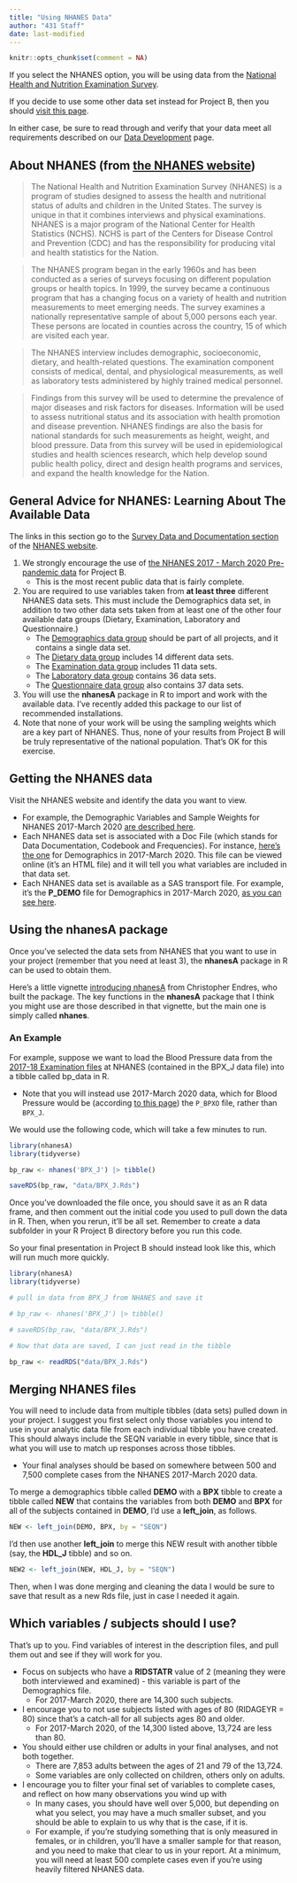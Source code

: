 ```yaml
---
title: "Using NHANES Data"
author: "431 Staff"
date: last-modified
---
```



```r
knitr::opts_chunk$set(comment = NA)
```

If you select the NHANES option, you will be using data from the [National Health and Nutrition Examination Survey](https://wwwn.cdc.gov/nchs/nhanes/Default.aspx). 

If you decide to use some other data set instead for Project B, then you should [visit this page](data3.qmd).

In either case, be sure to read through and verify that your data meet all requirements described on our [Data Development](data1.qmd) page.

## About NHANES (from [the NHANES website](https://www.cdc.gov/nchs/nhanes/about_nhanes.htm))

> The National Health and Nutrition Examination Survey (NHANES) is a program of studies designed to assess the health and nutritional status of adults and children in the United States. The survey is unique in that it combines interviews and physical examinations. NHANES is a major program of the National Center for Health Statistics (NCHS). NCHS is part of the Centers for Disease Control and Prevention (CDC) and has the responsibility for producing vital and health statistics for the Nation.

> The NHANES program began in the early 1960s and has been conducted as a series of surveys focusing on different population groups or health topics. In 1999, the survey became a continuous program that has a changing focus on a variety of health and nutrition measurements to meet emerging needs. The survey examines a nationally representative sample of about 5,000 persons each year. These persons are located in counties across the country, 15 of which are visited each year.

> The NHANES interview includes demographic, socioeconomic, dietary, and health-related questions. The examination component consists of medical, dental, and physiological measurements, as well as laboratory tests administered by highly trained medical personnel.

> Findings from this survey will be used to determine the prevalence of major diseases and risk factors for diseases. Information will be used to assess nutritional status and its association with health promotion and disease prevention. NHANES findings are also the basis for national standards for such measurements as height, weight, and blood pressure. Data from this survey will be used in epidemiological studies and health sciences research, which help develop sound public health policy, direct and design health programs and services, and expand the health knowledge for the Nation.

## General Advice for NHANES: Learning About The Available Data

The links in this section go to the [Survey Data and Documentation section](https://wwwn.cdc.gov/nchs/nhanes/Default.aspx) of the [NHANES website](https://www.cdc.gov/nchs/nhanes/index.htm).

1. We strongly encourage the use of [the NHANES 2017 - March 2020 Pre-pandemic data](https://wwwn.cdc.gov/nchs/nhanes/continuousnhanes/default.aspx?cycle=2017-2020) for Project B.
    - This is the most recent public data that is fairly complete.
2. You are required to use variables taken from **at least three** different NHANES data sets. This must include the Demographics data set, in addition to two other data sets taken from at least one of the other four available data groups (Dietary, Examination, Laboratory and Questionnaire.) 
    - The [Demographics data group](https://wwwn.cdc.gov/nchs/nhanes/search/datapage.aspx?Component=Demographics&Cycle=2017-2020) should be part of all projects, and it contains a single data set.
    - The [Dietary data group](https://wwwn.cdc.gov/nchs/nhanes/search/datapage.aspx?Component=Dietary&Cycle=2017-2020) includes 14 different data sets.
    - The [Examination data group](https://wwwn.cdc.gov/nchs/nhanes/search/datapage.aspx?Component=Examination&Cycle=2017-2020) includes 11 data sets.
    - The [Laboratory data group](https://wwwn.cdc.gov/nchs/nhanes/search/datapage.aspx?Component=Laboratory&Cycle=2017-2020) contains 36 data sets.
    - The [Questionnaire data group](https://wwwn.cdc.gov/nchs/nhanes/search/datapage.aspx?Component=Questionnaire&Cycle=2017-2020) also contains 37 data sets.
3. You will use the **nhanesA** package in R to import and work with the available data. I've recently added this package to our list of recommended installations.
4. Note that none of your work will be using the sampling weights which are a key part of NHANES. Thus, none of your results from Project B will be truly representative of the national population. That's OK for this exercise.

## Getting the NHANES data

Visit the NHANES website and identify the data you want to view.

- For example, the Demographic Variables and Sample Weights for NHANES 2017-March 2020 [are described here](https://wwwn.cdc.gov/nchs/nhanes/search/datapage.aspx?Component=Demographics&Cycle=2017-2020).
- Each NHANES data set is associated with a Doc File (which stands for Data Documentation, Codebook and Frequencies). For instance, [here's the one](https://wwwn.cdc.gov/Nchs/Nhanes/2017-2018/P_DEMO.htm) for Demographics in 2017-March 2020. This file can be viewed online (it's an HTML file) and it will tell you what variables are included in that data set.
- Each NHANES data set is available as a SAS transport file. For example, it's the **P_DEMO** file for Demographics in 2017-March 2020, [as you can see here](https://wwwn.cdc.gov/nchs/nhanes/search/datapage.aspx?Component=Demographics&Cycle=2017-2020).

## Using the nhanesA package

Once you've selected the data sets from NHANES that you want to use in your project (remember that you need at least 3), the **nhanesA** package in R can be used to obtain them. 

Here's a little vignette [introducing nhanesA](https://cran.rstudio.com/web/packages/nhanesA/vignettes/Introducing_nhanesA.html) from Christopher Endres, who built the package. The key functions in the **nhanesA** package that I think you might use are those described in that vignette, but the main one is simply called **nhanes**.

### An Example

For example, suppose we want to load the Blood Pressure data from the [2017-18 Examination files](https://wwwn.cdc.gov/nchs/nhanes/search/datapage.aspx?Component=Examination&CycleBeginYear=2017) at NHANES (contained in the BPX_J data file) into a tibble called bp_data in R. 

- Note that you will instead use 2017-March 2020 data, which for Blood Pressure would be (according [to this page](https://wwwn.cdc.gov/nchs/nhanes/search/datapage.aspx?Component=Examination&Cycle=2017-2020)) the `P_BPXO` file, rather than `BPX_J`.

We would use the following code, which will take a few minutes to run.

```r
library(nhanesA)
library(tidyverse)

bp_raw <- nhanes('BPX_J') |> tibble()

saveRDS(bp_raw, "data/BPX_J.Rds")
```

Once you've downloaded the file once, you should save it as an R data frame, and then comment out the initial code you used to pull down the data in R. Then, when you rerun, it'll be all set. Remember to create a data subfolder in your R Project B directory before you run this code.

So your final presentation in Project B should instead look like this, which will run much more quickly.

```r
library(nhanesA)
library(tidyverse)

# pull in data from BPX_J from NHANES and save it

# bp_raw <- nhanes('BPX_J') |> tibble()

# saveRDS(bp_raw, "data/BPX_J.Rds")

# Now that data are saved, I can just read in the tibble

bp_raw <- readRDS("data/BPX_J.Rds")
```

## Merging NHANES files

You will need to include data from multiple tibbles (data sets) pulled down in your project. I suggest you first select only those variables you intend to use in your analytic data file from each individual tibble you have created. This should always include the SEQN variable in every tibble, since that is what you will use to match up responses across those tibbles.

- Your final analyses should be based on somewhere between 500 and 7,500 complete cases from the NHANES 2017-March 2020 data.

To merge a demographics tibble called **DEMO** with a **BPX** tibble to create a tibble called **NEW** that contains the variables from both **DEMO** and **BPX** for all of the subjects contained in **DEMO**, I'd use a **left_join**, as follows.

```r
NEW <- left_join(DEMO, BPX, by = "SEQN")
```

I'd then use another **left_join** to merge this NEW result with another tibble (say, the **HDL_J** tibble) and so on.

```r
NEW2 <- left_join(NEW, HDL_J, by = "SEQN")
```

Then, when I was done merging and cleaning the data I would be sure to save that result as a new Rds file, just in case I needed it again.

## Which variables / subjects should I use?

That's up to you. Find variables of interest in the description files, and pull them out and see if they will work for you.

- Focus on subjects who have a **RIDSTATR** value of 2 (meaning they were both interviewed and examined) - this variable is part of the Demographics file. 
    - For 2017-March 2020, there are 14,300 such subjects.
- I encourage you to not use subjects listed with ages of 80 (RIDAGEYR = 80) since that's a catch-all for all subjects ages 80 and older.
    - For 2017-March 2020, of the 14,300 listed above, 13,724 are less than 80.
- You should either use children or adults in your final analyses, and not both together.
    - There are 7,853 adults between the ages of 21 and 79 of the 13,724.
    - Some variables are only collected on children, others only on adults.
- I encourage you to filter your final set of variables to complete cases, and reflect on how many observations you wind up with 
    - In many cases, you should have well over 5,000, but depending on what you select, you may have a much smaller subset, and you should be able to explain to us why that is the case, if it is. 
    - For example, if you're studying something that is only measured in females, or in children, you'll have a smaller sample for that reason, and you need to make that clear to us in your report. At a minimum, you will need at least 500 complete cases even if you're using heavily filtered NHANES data.


